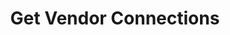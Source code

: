 ---
title: Get Vendor Connections
openapi: "GET /api/vendor/connections/"
sidebarTitle: Get Vendor Connections
---